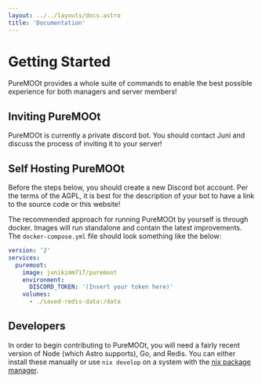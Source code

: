 ```yaml
---
layout: ../../layouts/docs.astro
title: 'Documentation'
---
```


# Getting Started

PureMOOt provides a whole suite of commands to enable the best possible
experience for both managers and server members!

## Inviting PureMOOt

PureMOOt is currently a private discord bot. You should contact Juni and
discuss the process of inviting it to your server!

## Self Hosting PureMOOt

Before the steps below, you should create a new Discord bot account. Per the
terms of the AGPL, it is best for the description of your bot to have a link
to the source code or this website!

The recommended approach for running PureMOOt by yourself is through docker.
Images will run standalone and contain the latest improvements.
The `docker-compose.yml` file should look something like the below:

```yaml
version: '2'
services:
  puremoot:
    image: junikimm717/puremoot
    environment:
      DISCORD_TOKEN: '(Insert your token here)'
    volumes:
      - ./saved-redis-data:/data
```

## Developers

In order to begin contributing to PureMOOt, you will need a fairly recent
version of Node (which Astro supports), Go, and Redis. You can either install
these manually or use `nix develop` on a system with the [nix package
manager](https://nixos.org).